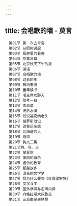 ```yaml
---
---
---
```

title: 会唱歌的墙 - 莫言
---


```
　第01节 第一次去青岛
　第02节 从照相说起
　第03节 厨房里的看客
　第04节 吃事三篇
　第05节 北京秋天下午的我
　第06节 讲话
　第07节 会唱歌的墙
　第08节 过去的年
　第09节 故地重游
　第10节 童年读书
　第11节 毛主席老那天
　第12节 陪考一日
　第13节 卖白菜
　第14节 洗热水澡
　第15节 说说福克纳老头
　第16节 俄罗斯散记
　第17节 读鲁迅杂感
　第18节 北海道的人
　第19节 马蹄
　第20节 狗文三篇
　第21节狗、鸟、马
　第22节 望星空
　第23节 美丽的自杀
　第24节 虚伪的教育
　第25节 超越故乡
　第26节 漫长的文学梦
　第27节 我为什么要写《红高粱家族》
　第28节 文学与牛
　第29节 国外演讲与名牌内裤
　第30节 向格拉斯大叔致意
　第31节 三岛由纪夫猜想
```